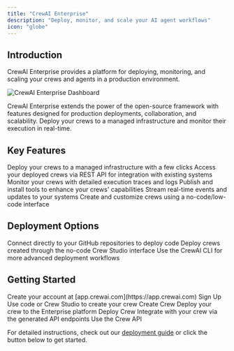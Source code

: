 ```yaml
---
title: "CrewAI Enterprise"
description: "Deploy, monitor, and scale your AI agent workflows"
icon: "globe"
---
```


## Introduction

CrewAI Enterprise provides a platform for deploying, monitoring, and scaling your crews and agents in a production environment.

<Frame>
  <img src="/images/enterprise/crewai-enterprise-dashboard.png" alt="CrewAI Enterprise Dashboard" />
</Frame>

CrewAI Enterprise extends the power of the open-source framework with features designed for production deployments, collaboration, and scalability. Deploy your crews to a managed infrastructure and monitor their execution in real-time.

## Key Features

<CardGroup cols={2}>
  <Card title="Crew Deployments" icon="rocket">
    Deploy your crews to a managed infrastructure with a few clicks
  </Card>
  <Card title="API Access" icon="code">
    Access your deployed crews via REST API for integration with existing systems
  </Card>
  <Card title="Observability" icon="chart-line">
    Monitor your crews with detailed execution traces and logs
  </Card>
  <Card title="Tool Repository" icon="toolbox">
    Publish and install tools to enhance your crews' capabilities
  </Card>
  <Card title="Webhook Streaming" icon="webhook">
    Stream real-time events and updates to your systems
  </Card>
  <Card title="Crew Studio" icon="paintbrush">
    Create and customize crews using a no-code/low-code interface
  </Card>
</CardGroup>

## Deployment Options

<CardGroup cols={3}>
  <Card title="GitHub Integration" icon="github">
    Connect directly to your GitHub repositories to deploy code
  </Card>
  <Card title="Crew Studio" icon="palette">
    Deploy crews created through the no-code Crew Studio interface
  </Card>
  <Card title="CLI Deployment" icon="terminal">
    Use the CrewAI CLI for more advanced deployment workflows
  </Card>
</CardGroup>

## Getting Started

<Steps>
  <Step title="Sign up for an account">
    Create your account at [app.crewai.com](https://app.crewai.com)
    <Card 
      title="Sign Up" 
      icon="user"
      href="https://app.crewai.com/signup"
    >
      Sign Up
    </Card>
  </Step>
  <Step title="Create your first crew">
    Use code or Crew Studio to create your crew
    <Card 
      title="Create Crew" 
      icon="paintbrush"
      href="/enterprise/guides/create-crew"
    >
      Create Crew
    </Card>
  </Step>
  <Step title="Deploy your crew">
    Deploy your crew to the Enterprise platform
    <Card 
      title="Deploy Crew" 
      icon="rocket"
      href="/enterprise/guides/deploy-crew"
    >
      Deploy Crew
    </Card>
  </Step>
  <Step title="Access your crew">
    Integrate with your crew via the generated API endpoints
    <Card 
      title="API Access" 
      icon="code"
      href="/enterprise/guides/use-crew-api"
    >
      Use the Crew API
    </Card>
  </Step>
</Steps>

For detailed instructions, check out our [deployment guide](/enterprise/guides/deploy-crew) or click the button below to get started.